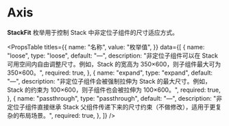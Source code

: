 # Axis

**StackFit** 枚举用于控制 Stack 中非定位子组件的尺寸适应方式。


<PropsTable
  titles={{
    name: "名称",
    value: "枚举值",
  }}
  data={[
    {
      name: "loose",
      type: "loose",
      default: "—",
      description:
        "非定位子组件可以在 Stack 可用空间内自由调整尺寸。例如，Stack 的宽高为 350×600，则子组件最大可为 350×600。",
      required: true,
    },
    {
      name: "expand",
      type: "expand",
      default: "—",
      description:
        "非定位子组件会被强制拉伸为 Stack 的最大尺寸。例如，Stack 的约束为 100×600，则子组件也会被拉伸为 100×600。",
      required: true,
    },
    {
      name: "passthrough",
      type: "passthrough",
      default: "—",
      description:
        "非定位子组件直接继承 Stack 父组件传递下来的尺寸约束（不做修改），适用于更复杂的布局场景。",
      required: true,
    },
  ]}
/>
